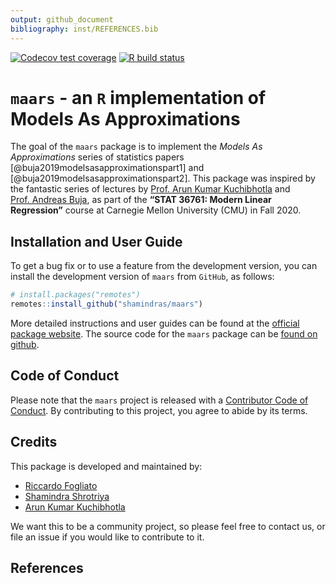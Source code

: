 ```yaml
---
output: github_document
bibliography: inst/REFERENCES.bib
---
```


<!-- badges: start -->
[![Codecov test coverage](https://codecov.io/gh/shamindras/maars/branch/master/graph/badge.svg)](https://codecov.io/gh/shamindras/maars?branch=master)
[![R build status](https://github.com/shamindras/maars/workflows/R-CMD-check/badge.svg)](https://github.com/shamindras/maars/actions)
<!-- badges: end -->
  
# `maars` - an `R` implementation of Models As Approximations

The goal of the `maars` package is to implement the *Models As Approximations* series of
statistics papers [@buja2019modelsasapproximationspart1] and [@buja2019modelsasapproximationspart2]. This package was inspired by the fantastic series of
lectures by [Prof. Arun Kumar Kuchibhotla](https://arun-kuchibhotla.github.io/)
and [Prof. Andreas Buja](http://www-stat.wharton.upenn.edu/~buja/), 
as part of the __"STAT 36761: Modern Linear Regression"__ course 
at Carnegie Mellon University (CMU) in Fall 2020.

## Installation and User Guide

To get a bug fix or to use a feature from the development version, 
you can install the development version of `maars` from `GitHub`,
as follows:

```r
# install.packages("remotes")
remotes::install_github("shamindras/maars")
```

More detailed instructions and user guides can be found at
the [official package website](https://shamindras.github.io/maars/). The source
code for the `maars` package can be 
[found on github](https://github.com/shamindras/maars).

## Code of Conduct

Please note that the `maars` project is released with a [Contributor Code of Conduct](https://contributor-covenant.org/version/2/0/CODE_OF_CONDUCT.html). By contributing to this project, you agree to abide by its terms.

## Credits

This package is developed and maintained by:

- [Riccardo Fogliato](http://www.stat.cmu.edu/~rfogliat/)
- [Shamindra Shrotriya](https://www.shamindras.com/)
- [Arun Kumar Kuchibhotla](https://arun-kuchibhotla.github.io/)

We want this to be a community project, so please feel free to contact us, 
or file an issue if you would like to contribute to it.

## References
